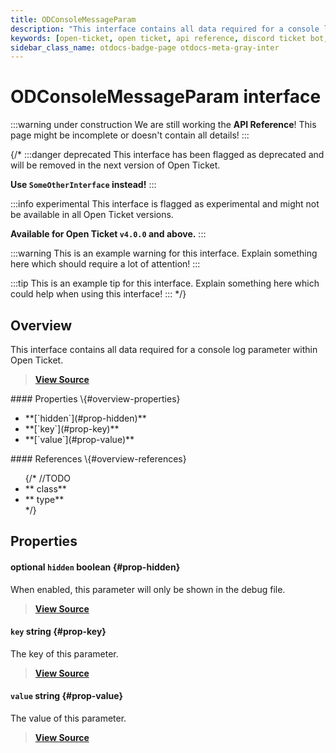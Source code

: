 ```yaml
---
title: ODConsoleMessageParam
description: "This interface contains all data required for a console log parameter within Open Ticket."
keywords: [open-ticket, open ticket, api reference, discord ticket bot, interface]
sidebar_class_name: otdocs-badge-page otdocs-meta-gray-inter
---
```

<head>
    <link rel="apple-touch-icon" href="/img/logo_vertical.png"/>
</head>

# ODConsoleMessageParam <M color="gray">interface</M>

:::warning under construction
We are still working the **API Reference**! This page might be incomplete or doesn't contain all details!
:::

{/*
:::danger deprecated
This interface has been flagged as deprecated and will be removed in the next version of Open Ticket.

**Use `SomeOtherInterface` instead!**
:::

:::info experimental
This interface is flagged as experimental and might not be available in all Open Ticket versions.

**Available for Open Ticket `v4.0.0` and above.**
:::

:::warning
This is an example warning for this interface. Explain something here which should require a lot of attention!
:::

:::tip
This is an example tip for this interface. Explain something here which could help when using this interface!
:::
*/}

## Overview
This interface contains all data required for a console log parameter within Open Ticket.

> [**View Source**](https://otgithub.dj-dj.be/tree/main/src/core/api/modules/console.ts#L18)

<FlexHorizontal>
<div style={{width:"50%"}}>
    #### Properties \{#overview-properties}
    <ul>
        <li>**[`hidden`](#prop-hidden)**</li>
        <li>**[`key`](#prop-key)**</li>
        <li>**[`value`](#prop-value)**</li>
    </ul>
</div>
<div style={{width:"50%"}}>
    #### References \{#overview-references}
    <ul>
        {/*
        //TODO
        <li>**<code><ApiUrl url="class:ODId" label="api.ODId"/></code> <M color="purple">class</M>**</li>
        <li>**<code><ApiUrl url="type:ODExampleType" label="api.ODExampleType"/></code> <M color="brown">type</M>**</li>
        */}
    </ul>
</div>
</FlexHorizontal>

## Properties
<Divider></Divider>
#### <C color="red">optional</C> `hidden` <M color="red">boolean</M> <ApiBlock><ApiUrl url="js:boolean" label="boolean"/></ApiBlock> \{#prop-hidden}
When enabled, this parameter will only be shown in the debug file.

> [**View Source**](https://otgithub.dj-dj.be/tree/main/src/core/api/modules/console.ts#L24)

<Divider></Divider>
#### `key` <M color="blue">string</M> <ApiBlock><ApiUrl url="js:string" label="string"/></ApiBlock> \{#prop-key}
The key of this parameter.

> [**View Source**](https://otgithub.dj-dj.be/tree/main/src/core/api/modules/console.ts#L20)

<Divider></Divider>
#### `value` <M color="blue">string</M> <ApiBlock><ApiUrl url="js:string" label="string"/></ApiBlock> \{#prop-value}
The value of this parameter.

> [**View Source**](https://otgithub.dj-dj.be/tree/main/src/core/api/modules/console.ts#L22)

<Divider></Divider>
